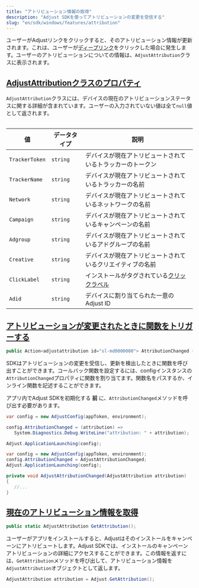 ```yaml
---
title: "アトリビューション情報の取得"
description: "Adjust SDKを使ってアトリビューションの変更を受信する"
slug: "en/sdk/windows/features/attribution"
---
```

ユーザーがAdjustリンクをクリックすると、そのアトリビューション情報が更新されます。これは、ユーザーが[ディープリンク](https://help.adjust.com/en/article/deep-links)をクリックした場合に発生します。ユーザーのアトリビューションについての情報は、`AdjustAttribution`クラスに表示されます。

[AdjustAttributionクラスのプロパティ](adjustattribution-class-properties)
----------------------------------------------------------------

`AdjustAttribution`クラスには、デバイスの現在のアトリビューションステータスに関する詳細が含まれています。ユーザーの入力されていない値は全て`null`値として返されます。
<table> 

|       値        |  データタイプ  |                                    説明                                    |
|----------------|----------|--------------------------------------------------------------------------|
| `TrackerToken` | `string` | デバイスが現在アトリビュートされているトラッカーのトークン                                            |
| `TrackerName`  | `string` | デバイスが現在アトリビュートされているトラッカーの名前                                              |
| `Network`      | `string` | デバイスが現在アトリビュートされているネットワークの名前                                             |
| `Campaign`     | `string` | デバイスが現在アトリビュートされているキャンペーンの名前                                             |
| `Adgroup`      | `string` | デバイスが現在アトリビュートされているアドグループの名前                                             |
| `Creative`     | `string` | デバイスが現在アトリビュートされているクリエイティブの名前                                            |
| `ClickLabel`   | `string` | インストールがタグされている[クリックラベル](https://help.adjust.com/en/article/user-rewards) |
| `Adid`         | `string` | デバイスに割り当てられた一意のAdjust ID                                                 |

</Table> 

[アトリビューションが変更されたときに関数をトリガーする](trigger-a-function-when-attribution-changes)
--------------------------------------------------------------------------

```cs
public Action<adjustattribution id="sl-md0000000"> AttributionChanged { get; set; }
```

SDKはアトリビューションの変更を受信し、更新を検出したときに関数を呼び出すことができます。コールバック関数を設定するには、configインスタンスの`AttributionChanged`プロパティに関数を割り当てます。関数名をパスするか、インライン関数を記述することができます。
<callout type="important"> 

アプリ内でAdjust SDKを初期化する **前** に、`AttributionChanged`メソッドを呼び出す必要があります。
</Callout> <tabs> <tab title="インライン関数"> 

```cs
var config = new AdjustConfig(appToken, environment);

config.AttributionChanged = (attribution) =>
   System.Diagnostics.Debug.WriteLine("attribution: " + attribution);

Adjust.ApplicationLaunching(config);
```

</Tab> <tab title="関数名"> 

```cs
var config = new AdjustConfig(appToken, environment);
config.AttributionChanged = AdjustAttributionChanged;
Adjust.ApplicationLaunching(config);

private void AdjustAttributionChanged(AdjustAttribution attribution)
{
   //...
}
```

</Tab> </Tabs> 

[現在のアトリビューション情報を取得](get-current-attribution-information)
--------------------------------------------------------

```cs
public static AdjustAttribution GetAttribution();
```

<minorversion added="v4.12.0"> 

ユーザーがアプリをインストールすると、Adjustはそのインストールをキャンペーンにアトリビュートします。Adjust SDKでは、インストールのキャンペーンアトリビューションの詳細にアクセスすることができます。この情報を返すには、`GetAttribution`メソッドを呼び出して、アトリビューション情報を`AdjustAttribution`オブジェクトとして返します。
</MinorVersion> 

```cs
AdjustAttribution attribution = Adjust.GetAttribution();
```

